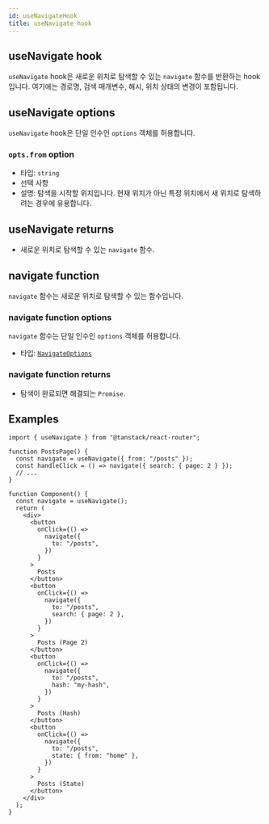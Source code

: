 ```yaml
---
id: useNavigateHook
title: useNavigate hook
---
```


## useNavigate hook

`useNavigate` hook은 새로운 위치로 탐색할 수 있는 `navigate` 함수를 반환하는 hook입니다. 여기에는 경로명, 검색 매개변수, 해시, 위치 상태의 변경이 포함됩니다.

## useNavigate options

`useNavigate` hook은 단일 인수인 `options` 객체를 허용합니다.

### `opts.from` option

- 타입: `string`
- 선택 사항
- 설명: 탐색을 시작할 위치입니다. 현재 위치가 아닌 특정 위치에서 새 위치로 탐색하려는 경우에 유용합니다.

## useNavigate returns

- 새로운 위치로 탐색할 수 있는 `navigate` 함수.

## navigate function

`navigate` 함수는 새로운 위치로 탐색할 수 있는 함수입니다.

### navigate function options

`navigate` 함수는 단일 인수인 `options` 객체를 허용합니다.

- 타입: [`NavigateOptions`](./NavigateOptionsType.md)

### navigate function returns

- 탐색이 완료되면 해결되는 `Promise`.

## Examples

```tsx
import { useNavigate } from "@tanstack/react-router";

function PostsPage() {
  const navigate = useNavigate({ from: "/posts" });
  const handleClick = () => navigate({ search: { page: 2 } });
  // ...
}

function Component() {
  const navigate = useNavigate();
  return (
    <div>
      <button
        onClick={() =>
          navigate({
            to: "/posts",
          })
        }
      >
        Posts
      </button>
      <button
        onClick={() =>
          navigate({
            to: "/posts",
            search: { page: 2 },
          })
        }
      >
        Posts (Page 2)
      </button>
      <button
        onClick={() =>
          navigate({
            to: "/posts",
            hash: "my-hash",
          })
        }
      >
        Posts (Hash)
      </button>
      <button
        onClick={() =>
          navigate({
            to: "/posts",
            state: { from: "home" },
          })
        }
      >
        Posts (State)
      </button>
    </div>
  );
}
```

